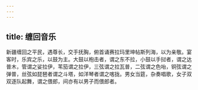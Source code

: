 ```yaml
---
---
---
```

title: 缠回音乐
---



新疆缠回之平民，遇尊长，交手抚胸，俯首诵赛拉玛里坤帖斯列海，以为亲敬。宴客时，乐宾之乐，以鼓为主。大鼓以枹击者，谓之东不拉，小鼓以手挝者，谓之达普木，管谓之娑拉伊，苇笳谓之拉伊，三弦谓之拉瓦普，二弦谓之色咍，铜弦谓之弹普，丝弦如琵琶者谓之斗塔，如洋琴者谓之喀拢。男女当筵，杂奏唱歌，女子双双逐队起舞，谓之偎郎，间亦有以男子而偎郎者。